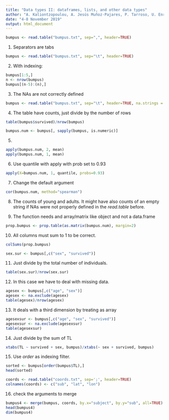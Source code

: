 ```yaml
---
title: "Data types II: dataframes, lists, and other data types"
author: "A. Kaliontzopoulou, A. Jesús Muñoz-Pajares, P. Tarroso, U. Enriquez-Urzelai"
date: "4-8 November 2019"
output: html_document
---
```


```r
bumpus <- read.table("bumpus.txt", sep=",", header=TRUE)
```


1. Separators are tabs
```r
bumpus <- read.table("bumpus.txt", sep="\t", header=TRUE)
```

2. With indexing:
```r
bumpus[1:5,]
n <- nrow(bumpus)
bumpus[(n-5):(n),]
```

3. The NAs are not correctly defined
```r
bumpus <- read.table("bumpus.txt", sep="\t", header=TRUE, na.strings = "")
```

4. The table have counts, just divide by the number of rows
```r
table(bumpus$survived)/nrow(bumpus)
```

```r
bumpus.num <- bumpus[, sapply(bumpus, is.numeric)]
```



5. 
```r
apply(bumpus.num, 2, mean)
apply(bumpus.num, 1, mean)
```

6. Use quantile with apply with prob set to 0.93
```r
apply(X=bumpus.num, 1, quantile, probs=0.93)
```

7. Change the default argument
```r
cor(bumpus.num, method="spearman")
```

8. The counts of young and adults. It might have also counts of an empty string
if NAs were not properly defined in the *read.table* before. 

9. The function needs and array/matrix like object and not a data.frame
```r
prop.bumpus <- prop.table(as.matrix(bumpus.num), margin=2)
```

10. All columns must sum to 1 to be correct.

```r
colSums(prop.bumpus)
```

```r
sex.sur <- bumpus[,c("sex", "survived")]
```


11. Just divide by the total number of individuals. 
```r
table(sex.sur)/nrow(sex.sur)
```

12. In this case we have to deal with missing data.
```r
agesex <- bumpus[,c("age", "sex")]
agesex <- na.exclude(agesex)
table(agesex)/nrow(agesex)
```

13. It deals with a third dimension by treating as array
```r
agesexsur <- bumpus[,c("age", "sex", "survived")]
agesexsur <- na.exclude(agesexsur)
table(agesexsur)

```

14. Just divide by the sum of TL
```r
xtabs(TL ~ survived + sex, bumpus)/xtabs(~ sex + survived, bumpus)
```

15. Use *order* as indexing filter.
```r
sorted <- bumpus[order(bumpus$TL),]
head(sorted)
```

```r
coords <- read.table("coords.txt", sep=';', header=TRUE)
colnames(coords) <- c("sub", "lat", "lon")
```

16. check the arguments to merge
```r
bumpus4 <- merge(bumpus, coords, by.x="subject", by.y="sub", all=TRUE)
head(bumpus4)
dim(bumpus4)
```







